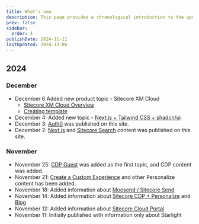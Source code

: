 ```yaml
---
title: What's new
description: This page provides a chronological introduction to the updates of this site.
prev: false
sidebar:
  order: 1
publishDate: 2024-11-11
lastUpdated: 2024-12-06
---
```


## 2024

### December

- December 6 Added new product topic - Sitecore XM Cloud
  - [Sitecore XM Cloud Overview](/en/xmc/overview/)
  - [Creating template](/en/xmcdeveloper/create-template/)
- December 4: Added new topic - [Next.js + Tailwind CSS + shadcn/ui](/en/nextjs/shadcn-ui/)
- December 3: [Auth0](/en/tools/auth0/) was published on this site.
- December 2: [Next.js](/en/nextjs/overview/) and [Sitecore Search](/en/search/overview/) content was published on this site.

### November

- November 25: [CDP Guest](/en/cdp/guest/) was added as the first topic, and CDP content was added.
- November 21: [Create a Custom Experience](/en/personalize/create-custom-experience/) and other Personalize content has been added.
- November 18: Added information about [Moosend / Sitecore Send](/en/send/overview/)
- November 14: Added information about [Sitecore CDP + Personalize](/en/cdp-personalize/overview/) and [Blog](/en/blog/)
- November 12: Added information about [Sitecore Cloud Portal](/en/cloud-portal/overview/)
- November 11: Initially published with information only about Starlight

